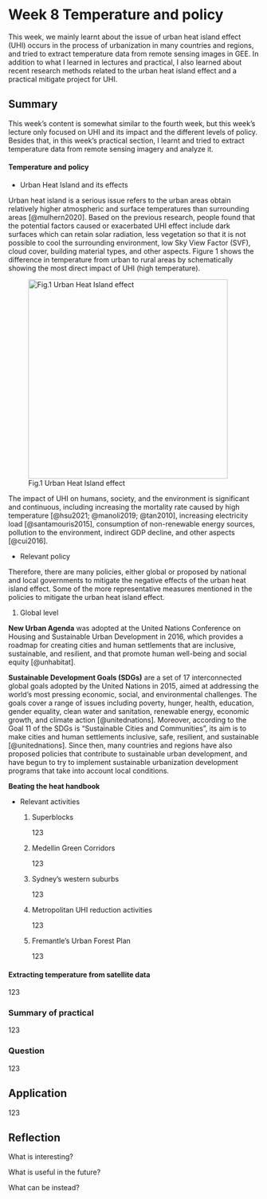 # Week 8 Temperature and policy

This week, we mainly learnt about the issue of urban heat island effect (UHI) occurs in the process of urbanization in many countries and regions, and tried to extract temperature data from remote sensing images in GEE. In addition to what I learned in lectures and practical, I also learned about recent research methods related to the urban heat island effect and a practical mitigate project for UHI.

## Summary

This week's content is somewhat similar to the fourth week, but this week's lecture only focused on UHI and its impact and the different levels of policy. Besides that, in this week's practical section, I learnt and tried to extract temperature data from remote sensing imagery and analyze it.

#### Temperature and policy

-   Urban Heat Island and its effects

Urban heat island is a serious issue refers to the urban areas obtain relatively higher atmospheric and surface temperatures than surrounding areas [@mulhern2020]. Based on the previous research, people found that the potential factors caused or exacerbated UHI effect include dark surfaces which can retain solar radiation, less vegetation so that it is not possible to cool the surrounding environment, low Sky View Factor (SVF), cloud cover, building material types, and other aspects. Figure 1 shows the difference in temperature from urban to rural areas by schematically showing the most direct impact of UHI (high temperature).

![Fig.1 Urban Heat Island effect](images/week8_summary_UHI_1.png){fig-align="center" width="400"}

The impact of UHI on humans, society, and the environment is significant and continuous, including increasing the mortality rate caused by high temperature [@hsu2021; @manoli2019; @tan2010], increasing electricity load [@santamouris2015], consumption of non-renewable energy sources, pollution to the environment, indirect GDP decline, and other aspects [@cui2016].

-   Relevant policy

Therefore, there are many policies, either global or proposed by national and local governments to mitigate the negative effects of the urban heat island effect. Some of the more representative measures mentioned in the policies to mitigate the urban heat island effect.

1.  Global level

**New Urban Agenda** was adopted at the United Nations Conference on Housing and Sustainable Urban Development in 2016, which provides a roadmap for creating cities and human settlements that are inclusive, sustainable, and resilient, and that promote human well-being and social equity [@unhabitat].

**Sustainable Development Goals (SDGs)** are a set of 17 interconnected global goals adopted by the United Nations in 2015, aimed at addressing the world's most pressing economic, social, and environmental challenges. The goals cover a range of issues including poverty, hunger, health, education, gender equality, clean water and sanitation, renewable energy, economic growth, and climate action [@unitednations]. Moreover, according to the Goal 11 of the SDGs is "Sustainable Cities and Communities", its aim is to make cities and human settlements inclusive, safe, resilient, and sustainable [@unitednations]. Since then, many countries and regions have also proposed policies that contribute to sustainable urban development, and have begun to try to implement sustainable urbanization development programs that take into account local conditions.

**Beating the heat handbook**

-   Relevant activities

    1.  Superblocks

        123

    2.  Medellin Green Corridors

        123

    3.  Sydney's western suburbs

        123

    4.  Metropolitan UHI reduction activities

        123

    5.  Fremantle's Urban Forest Plan

        123

#### Extracting temperature from satellite data

123

### Summary of practical

123

### Question

123

## Application

123

## Reflection

What is interesting?

What is useful in the future?

What can be instead?
